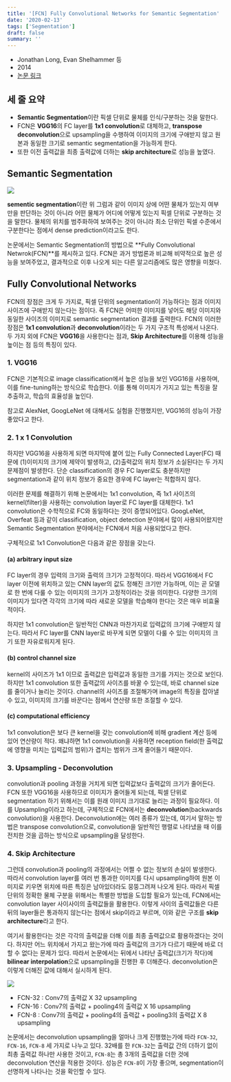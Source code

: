 ```yaml
---
title: '[FCN] Fully Convolutional Networks for Semantic Segmentation'
date: '2020-02-13'
tags: ['Segmentation']
draft: false
summary: ''
---
```


- Jonathan Long, Evan Shelhammer 등
- 2014
- [논문 링크](https://people.eecs.berkeley.edu/~jonlong/long_shelhamer_fcn.pdf)

## 세 줄 요약

- **Semantic Segmentation**이란 픽셀 단위로 물체를 인식/구분하는 것을 말한다.
- FCN은 **VGG16**의 FC layer를 **1x1 convolution**로 대체하고, **transpose deconvolution**으로 upsampling을 수행하여 이미지의 크기에 구애받지 않고 원본과 동일한 크기로 semantic segmentation을 가능하게 한다.
- 또한 이전 출력값을 최종 출력값에 더하는 **skip architecture**로 성능을 높였다.

## Semantic Segmentation

<img
  src="/static/images/paper-review/semantic_segmentation_example.png"
  className="mx-auto block w-[30em]"
/>

**sementic segmentation**이란 위 그럼과 같이 이미지 상에 어떤 물체가 있는지 여부만을 판단하는 것이 아니라 어떤 물체가 어디에 어떻게 있는지 픽셀 단위로 구분하는 것을 말한다. 물체의 위치를 범주화하여 보여주는 것이 아니라 최소 단위인 픽셀 수준에서 구분한다는 점에서 dense prediction이라고도 한다.

논문에서는 Semantic Segmentation의 방법으로 **Fully Convolutional Netwrok(FCN)**를 제시하고 있다. FCN은 과거 방법론과 비교해 비약적으로 높은 성능을 보여주었고, 결과적으로 이후 나오게 되는 다른 알고리즘에도 많은 영향을 미쳤다.

## Fully Convolutional Networks

FCN의 장점은 크게 두 가지로, 픽셀 단위의 segmentation이 가능하다는 점과 이미지 사이즈에 구애받지 않는다는 점이다. 즉 FCN은 어떠한 이미지를 넣어도 해당 이미지와 동일한 사이즈의 이미지로 semantic segmentation 결과를 출력한다. FCN의 이러한 장점은 **1x1 convolution**과 **deconvolution**이라는 두 가지 구조적 특성에서 나온다. 두 가지 외에 FCN은 **VGG16**을 사용한다는 점과, **Skip Architecture**를 이용해 성능을 높이는 점 등의 특징이 있다.

### 1. VGG16

FCN은 기본적으로 image classification에서 높은 성능을 보인 VGG16을 사용하며, 이를 fine-tuning하는 방식으로 학습한다. 이를 통해 이미지가 가지고 있는 특징을 잘 추출하고, 학습의 효율성을 높인다.

참고로 AlexNet, GoogLeNet 에 대해서도 실험을 진행했지만, VGG16의 성능이 가장 좋았다고 한다.

### 2. 1 x 1 Convolution

하지만 VGG16을 사용하게 되면 마지막에 붙어 있는 Fully Connected Layer(FC) 때문에 (1)이미지의 크기에 제약이 발생하고, (2)출력값의 위치 정보가 소실된다는 두 가지 문제점이 발생한다. 단순 classification의 경우 FC layer로도 충분하지만 segmentation과 같이 위치 정보가 중요한 경우에 FC layer는 적합하지 않다.

이러한 문제를 해결하기 위해 논문에서는 1x1 convolution, 즉 1x1 사이즈의 kernel(filter)을 사용하는 convolution layer로 FC layer를 대체한다. 1x1 convolution은 수학적으로 FC와 동일하다는 것이 증명되어있다. GoogLeNet, Overfeat 등과 같이 classification, object detection 분야에서 많이 사용되어왔지만 Semantic Segmentation 분야에서는 FCN에서 처음 사용되었다고 한다.

구체적으로 1x1 Convolution은 다음과 같은 장점을 갖는다.

#### (a) arbitrary input size

FC layer의 경우 입력의 크기와 출력의 크기가 고정적이다. 따라서 VGG16에서 FC layer 이전에 위치하고 있는 CNN layer의 값도 정해진 크기만 가능하며, 이는 곧 모델로 한 번에 다룰 수 있는 이미지의 크기가 고정적이라는 것을 의미한다. 다양한 크기의 이미지가 있다면 각각의 크기에 따라 새로운 모델을 학습해야 한다는 것은 매우 비효율적이다.

하지만 1x1 convolution은 일반적인 CNN과 마찬가지로 입력값의 크기에 구애받지 않는다. 따라서 FC layer를 CNN layer로 바꾸게 되면 모델이 다룰 수 있는 이미지의 크기 또한 자유로워지게 된다.

#### (b) control channel size

kernel의 사이즈가 1x1 이므로 출력값은 입력값과 동일한 크기를 가지는 것으로 보인다. 하지만 1x1 convolution 또한 출력값의 사이즈를 바꿀 수 있는데, 바로 channel size를 줄이거나 늘리는 것이다. channel의 사이즈를 조절해가며 image의 특징을 잡아낼 수 있고, 이미지의 크기를 바꾼다는 점에서 연산량 또한 조절할 수 있다.

#### (c) computational efficiency

1x1 convolution은 보다 큰 kernel을 갖는 convolution에 비해 gradient 계산 등에 있어 연산량이 적다. 왜냐하면 1x1 convolution을 사용하면 reception field(한 출력값에 영향을 미치는 입력값의 범위)가 겹치는 범위가 크게 줄어들기 때문이다.

### 3. Upsampling - Deconvolution

convolution과 pooling 과정을 거치게 되면 입력값보다 출력값의 크기가 줄어든다. FCN 또한 VGG16을 사용하므로 이미지가 줄어들게 되는데, 픽셀 단위로 segmentation 하기 위해서는 이를 원래 이미지 크기대로 늘리는 과정이 필요하다. 이를 Upsampling이라고 하는데, 구체적으로 FCN에서는 **deconvolution**(backwards convolution)을 사용한다. Deconvolution에는 여러 종류가 있는데, 여기서 말하는 방법은 transpose convolution으로, convolution을 일반적인 행렬로 나타냈을 때 이를 전치한 것을 곱하는 방식으로 upsampling을 달성한다.

### 4. Skip Architecture

그런데 convolution과 pooling의 과정에서는 어쩔 수 없는 정보의 손실이 발생한다. 따라서 convolution layer를 여러 번 통과한 이미지를 다시 upsampling하여 원본 이미지로 키우면 위치에 따른 특징은 남아있더라도 뭉뚱그려져 나오게 된다. 따라서 픽셀 단위의 정확한 물체 구분을 위해서는 특별한 방법을 도입할 필요가 있는데, FCN에서는 convolution layer 사이사이의 출력값들을 활용한다. 이렇게 사이의 출력값들은 다른 뒤의 layer들은 통과하지 않는다는 점에서 skip이라고 부르며, 이와 같은 구조를 **skip architecture**라고 한다.

여기서 활용한다는 것은 각각의 출력값을 더해 이를 최종 출력값으로 활용하겠다는 것이다. 하지만 어느 위치에서 가지고 왔는가에 따라 출력값의 크기가 다르기 때문에 바로 더할 수 없다는 문제가 있다. 따라서 논문에서는 뒤에서 나타난 출력값(크기가 작다)에 **bilinear interpolation**으로 upsampling을 진행한 후 더해준다. deconvolution은 이렇게 더해진 값에 대해서 실시하게 된다.

<img
  src="/static/images/paper-review/fcn_skip_architecture.png"
  className="mx-auto block w-[35em]"
/>

- FCN-32 : Conv7의 출력값 X 32 upsampling
- FCN-16 : Conv7의 출력값 + pooling4의 출력값 X 16 upsampling
- FCN-8 : Conv7의 출력값 + pooling4의 출력값 + pooling3의 출력값 X 8 upsampling

논문에서는 deconvolution upsampling을 얼마나 크게 진행했는가에 따라 `FCN-32`, `FCN-16`, `FCN-8` 세 가지로 나누고 있다. 32배를 한 `FCN-32`는 출력값 간의 더하기 없이 최총 출력값 하나만 사용한 것이고, `FCN-8`는 총 3개의 출력값을 더한 것에 deconvolution 연산을 적용한 것이다. 성능은 `FCN-8`이 가장 좋으며, segmentation이 선명하게 나타나는 것을 확인할 수 있다.
